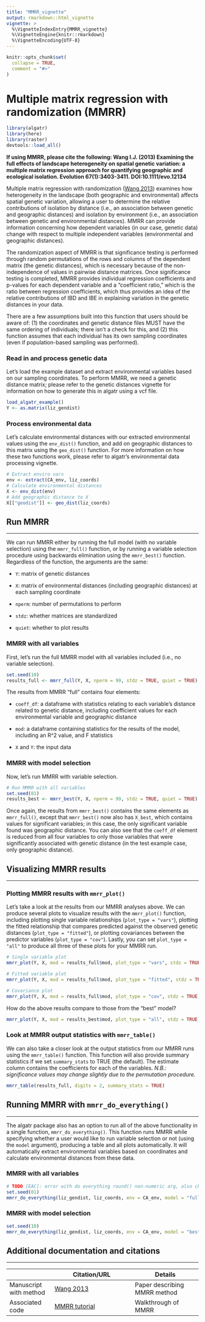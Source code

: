 ```yaml
---
title: "MMRR_vignette"
output: rmarkdown::html_vignette
vignette: >
  %\VignetteIndexEntry{MMRR_vignette}
  %\VignetteEngine{knitr::rmarkdown}
  %\VignetteEncoding{UTF-8}
---
```


```r
knitr::opts_chunk$set(
  collapse = TRUE,
  comment = "#>"
)
```

# Multiple matrix regression with randomization (MMRR)

```r
library(algatr)
library(here)
library(raster)
devtools::load_all()
```

**If using MMRR, please cite the following: Wang I.J. (2013) Examining the full effects of landscape heterogeneity on spatial genetic variation: a multiple matrix regression approach for quantifying geographic and ecological isolation. Evolution 67(1):3403-3411. DOI:10.1111/evo.12134**

Multiple matrix regression with randomization ([Wang 2013](https://onlinelibrary.wiley.com/doi/full/10.1111/evo.12134)) examines how heterogeneity in the landscape (both geographic and environmental) affects spatial genetic variation, allowing a user to determine the relative contributions of isolation by distance (i.e., an association between genetic and geographic distances) and isolation by environment (i.e., an association between genetic and environmental distances). MMRR can provide information concerning how dependent variables (in our case, genetic data) change with respect to multiple independent variables (environmental and geographic distances).

The randomization aspect of MMRR is that significance testing is performed through random permutations of the rows and columns of the dependent matrix (the genetic distances), which is necessary because of the non-independence of values in pairwise distance matrices. Once significance testing is completed, MMRR provides individual regression coefficients and p-values for each dependent variable and a "coefficient ratio," which is the ratio between regression coefficients, which thus provides an idea of the relative contributions of IBD and IBE in explaining variation in the genetic distances in your data.

There are a few assumptions built into this function that users should be aware of: (1) the coordinates and genetic distance files MUST have the same ordering of individuals; there isn't a check for this, and (2) this function assumes that each individual has its own sampling coordinates (even if population-based sampling was performed).

### Read in and process genetic data

Let's load the example dataset and extract environmental variables based on our sampling coordinates. To perform MMRR, we need a genetic distance matrix; please refer to the genetic distances vignette for information on how to generate this in algatr using a vcf file.

```r
load_algatr_example()
Y <- as.matrix(liz_gendist)
```

### Process environmental data

Let's calculate environmental distances with our extracted environmental values using the `env_dist()` function, and add on geographic distances to this matrix using the `geo_dist()` function. For more information on how these two functions work, please refer to algatr's environmental data processing vignette.

```r
# Extract enviro vars
env <- extract(CA_env, liz_coords)
# Calculate environmental distances
X <- env_dist(env)
# Add geographic distance to X
X[["geodist"]] <- geo_dist(liz_coords)
```

## Run MMRR

------------------------------------------------------------------------

We can run MMRR either by running the full model (with no variable selection) using the `mmrr_full()` function, or by running a variable selection procedure using backwards elimination using the `mmrr_best()` function. Regardless of the function, the arguments are the same:

-   `Y`: matrix of genetic distances

-   `X`: matrix of environmental distances (including geographic distances) at each sampling coordinate

-   `nperm`: number of permutations to perform

-   `stdz`: whether matrices are standardized

-   `quiet`: whether to plot results

### MMRR with all variables

First, let's run the full MMRR model with all variables included (i.e., no variable selection).

```r
set.seed(10)
results_full <- mmrr_full(Y, X, nperm = 99, stdz = TRUE, quiet = TRUE)
```

The results from MMRR "full" contains four elements:

-   `coeff_df`: a dataframe with statistics relating to each variable's distance related to genetic distance, including coefficient values for each environmental variable and geographic distance

-   `mod`: a dataframe containing statistics for the results of the model, including an R\^2 value, and F statistics

-   `X` and `Y`: the input data

### MMRR with model selection

Now, let's run MMRR with variable selection.

```r
# Run MMRR with all variables
set.seed(01)
results_best <- mmrr_best(Y, X, nperm = 99, stdz = TRUE, quiet = TRUE)
```

Once again, the results from `mmrr_best()` contains the same elements as `mmrr_full()`, except that `mmrr_best()` now also has `X_best`, which contains values for significant variables; in this case, the only significant variable found was geographic distance. You can also see that the `coeff_df` element is reduced from all four variables to only those variables that were significantly associated with genetic distance (in the test example case, only geographic distance).

## Visualizing MMRR results

------------------------------------------------------------------------

### Plotting MMRR results with `mmrr_plot()`

Let's take a look at the results from our MMRR analyses above. We can produce several plots to visualize results with the `mmrr_plot()` function, including plotting single variable relationships (`plot_type = "vars"`), plotting the fitted relationship that compares predicted against the observed genetic distances (`plot_type = "fitted"`), or plotting covariances between the predictor variables (`plot_type = "cov"`). Lastly, you can set `plot_type = "all"` to produce all three of these plots for your MMRR run.

```r
# Single variable plot
mmrr_plot(Y, X, mod = results_full$mod, plot_type = "vars", stdz = TRUE)
```

```r
# Fitted variable plot
mmrr_plot(Y, X, mod = results_full$mod, plot_type = "fitted", stdz = TRUE)
```

```r
# Covariance plot
mmrr_plot(Y, X, mod = results_full$mod, plot_type = "cov", stdz = TRUE)
```

How do the above results compare to those from the "best" model?

```r
mmrr_plot(Y, X, mod = results_best$mod, plot_type = "all", stdz = TRUE)
```

### Look at MMRR output statistics with `mmrr_table()`

We can also take a closer look at the output statistics from our MMRR runs using the `mmrr_table()` function. This function will also provide summary statistics if we set `summary_stats` to TRUE (the default). The estimate column contains the coefficients for each of the variables. *N.B.: significance values may change slightly due to the permutation procedure.*

```r
mmrr_table(results_full, digits = 2, summary_stats = TRUE)
```

## Running MMRR with `mmrr_do_everything()`

------------------------------------------------------------------------

The algatr package also has an option to run all of the above functionality in a single function, `mmrr_do_everything()`. This function runs MMRR while specifying whether a user would like to run variable selection or not (using the `model` argument), producing a table and all plots automatically. It will automatically extract environmental variables based on coordinates and calculate environmental distances from these data.

### MMRR with all variables

```r
# TODO [EAC]: error with do everything round() non-numeric arg, also check env
set.seed(01)
mmrr_do_everything(liz_gendist, liz_coords, env = CA_env, model = "full")
```

### MMRR with model selection

```r
set.seed(10)
mmrr_do_everything(liz_gendist, liz_coords, env = CA_env, model = "best", nperm = 100)
```

## Additional documentation and citations

------------------------------------------------------------------------

|                        | Citation/URL                                                                                     | Details                      |
|-----------------|------------------------------|-------------------------|
| Manuscript with method |  [Wang 2013](https://onlinelibrary.wiley.com/doi/full/10.1111/evo.12134)                         | Paper describing MMRR method |
| Associated code        | [MMRR tutorial](https://nature.berkeley.edu/wanglab/wp-content/uploads/2019/09/MMRRtutorial.zip) | Walkthrough of MMRR          |
